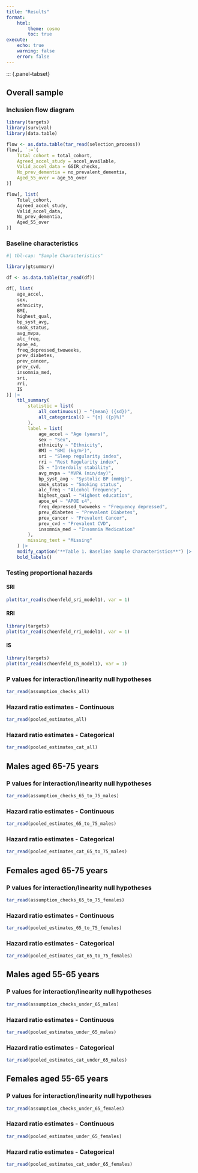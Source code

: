 ```yaml
---
title: "Results"
format:
    html:
        theme: cosmo
        toc: true
execute:
    echo: true
    warning: false
    error: false
---
```


::: {.panel-tabset}

## Overall sample

### Inclusion flow diagram

```r
library(targets)
library(survival)
library(data.table)

flow <- as.data.table(tar_read(selection_process))
flow[, `:=`(
    Total_cohort = total_cohort,
    Agreed_accel_study = accel_available,
    Valid_accel_data = GGIR_checks,
    No_prev_dementia = no_prevalent_dementia,
    Aged_55_over = age_55_over
)]

flow[, list(
    Total_cohort,
    Agreed_accel_study,
    Valid_accel_data,
    No_prev_dementia,
    Aged_55_over
)]

```

### Baseline characteristics

```r
#| tbl-cap: "Sample Characteristics"

library(gtsummary)

df <- as.data.table(tar_read(df))

df[, list(
    age_accel,
    sex,
    ethnicity,
    BMI,
    highest_qual,
    bp_syst_avg,
    smok_status,
    avg_mvpa,
    alc_freq,
    apoe_e4,
    freq_depressed_twoweeks,
    prev_diabetes,
    prev_cancer,
    prev_cvd,
    insomnia_med,
    sri,
    rri,
    IS
)] |>
    tbl_summary(
        statistic = list(
            all_continuous() ~ "{mean} ({sd})",
            all_categorical() ~ "{n} ({p}%)"
        ),
        label = list(
            age_accel ~ "Age (years)",
            sex ~ "Sex",
            ethnicity ~ "Ethnicity",
            BMI ~ "BMI (kg/m²)",
            sri ~ "Sleep regularity index",
            rri ~ "Rest Regularity index",
            IS ~ "Interdaily stability",
            avg_mvpa ~ "MVPA (min/day)",
            bp_syst_avg ~ "Systolic BP (mmHg)",
            smok_status ~ "Smoking status",
            alc_freq ~ "Alcohol frequency",
            highest_qual ~ "Highest education",
            apoe_e4 ~ "APOE ε4",
            freq_depressed_twoweeks ~ "Frequency depressed",
            prev_diabetes ~ "Prevalent Diabetes",
            prev_cancer ~ "Prevalent Cancer",
            prev_cvd ~ "Prevalent CVD",
            insomnia_med ~ "Insomnia Medication"
        ),
        missing_text = "Missing"
    ) |>
    modify_caption("**Table 1. Baseline Sample Characteristics**") |>
    bold_labels()


```

### Testing proportional hazards

#### SRI

```r
plot(tar_read(schoenfeld_sri_model1), var = 1)
```

#### RRI

```r
library(targets)
plot(tar_read(schoenfeld_rri_model1), var = 1)
```

#### IS

```r
library(targets)
plot(tar_read(schoenfeld_IS_model1), var = 1)
```

### P values for interaction/linearity null hypotheses

```r
tar_read(assumption_checks_all)
```

### Hazard ratio estimates - Continuous

```r
tar_read(pooled_estimates_all)
```

### Hazard ratio estimates - Categorical

```r
tar_read(pooled_estimates_cat_all)
```

## Males aged 65-75 years
### P values for interaction/linearity null hypotheses

```r
tar_read(assumption_checks_65_to_75_males)
```

### Hazard ratio estimates - Continuous

```r
tar_read(pooled_estimates_65_to_75_males)
```

### Hazard ratio estimates - Categorical

```r
tar_read(pooled_estimates_cat_65_to_75_males)
```

## Females aged 65-75 years
### P values for interaction/linearity null hypotheses

```r
tar_read(assumption_checks_65_to_75_females)
```

### Hazard ratio estimates - Continuous

```r
tar_read(pooled_estimates_65_to_75_females)
```

### Hazard ratio estimates - Categorical

```r
tar_read(pooled_estimates_cat_65_to_75_females)
```

## Males aged 55-65 years

### P values for interaction/linearity null hypotheses

```r
tar_read(assumption_checks_under_65_males)
```

### Hazard ratio estimates - Continuous

```r
tar_read(pooled_estimates_under_65_males)
```

### Hazard ratio estimates - Categorical

```r
tar_read(pooled_estimates_cat_under_65_males)
```

## Females aged 55-65 years

### P values for interaction/linearity null hypotheses

```r
tar_read(assumption_checks_under_65_females)
```

### Hazard ratio estimates - Continuous

```r
tar_read(pooled_estimates_under_65_females)
```

### Hazard ratio estimates - Categorical

```r
tar_read(pooled_estimates_cat_under_65_females)
```